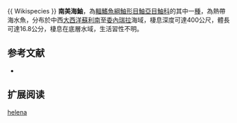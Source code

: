 {{Speciesbox
| name = 南美海鮋
| image = 
| image_width = 250px
| status = NE
| status_system = IUCN3.1
| genus = Pontinus
| species = helena
| authority = [[Eschmeyer|Eschmeyer]], 1965 
| synonyms = 
}}{{ Wikispecies }}
'''南美海鮋'''，為[[輻鰭魚綱|輻鰭魚綱]][[鮋形目|鮋形目]][[鮋亞目|鮋亞目]][[鮋科|鮋科]]的其中一[[種|種]]，為熱帶海水魚，分布於中西[[大西洋|大西洋]][[蘇利南|蘇利南]]至[[委內瑞拉|委內瑞拉]]海域，棲息深度可達400公尺，體長可達16.8公分，棲息在底層水域，生活習性不明。
==参考文献==
*{{FishBase_species|genus=Pontinus|species=helena|year=2014|month=6}}

== 扩展阅读 ==
{{refbegin}}
{{wikispecies-inline|Pontinus helena|南美海鮋}}
{{refend}}
{{Taxonbar|from=Q2738471}}

[[Category:海鮋屬|helena]]


{{鮋形目小作品}}